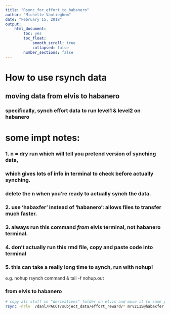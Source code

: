```yaml
---
title: "Rsync_for_effort_to_habanero"
author: "Michelle Vantieghem"
date: "February 15, 2018"
output:
    html_document:
        toc: yes
        toc_float:
            smooth_scroll: true
            collapsed: false
        number_sections: false
---
```


# How to use rsynch data 
## moving data from elvis to habanero 
### specifically, synch effort data to run level1 & level2 on habanero

# some impt notes:
### 1. n = dry run which will tell you pretend version of synching data,
### which gives lots of info in terminal to check before actually synching. 
### delete the n when you're ready to actually synch the data.

### 2. use 'habaxfer' instead of 'habanero': allows files to transfer much faster.

### 3. always run this command  *from* elvis terminal, not habanero terminal. 

### 4. don't actually run this rmd file, copy and paste code into terminal

### 5. this can take a really long time to synch, run with nohup! 
e.g. nohup rsynch command & tail -f nohup.out 

### from elvis to habanero
```bash
# copy all stuff in "derivatives" folder on elvis and move it to same place on habanero.
rsync -nrlv  /danl/PACCT/subject_data/effort_reward/* mrv2115@habaxfer:/rigel/psych/users/mrv2115/PACCT/subject_data/effort_reward/
```
